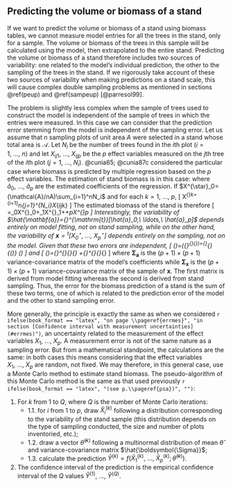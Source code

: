 

## Predicting the volume or biomass of a stand


If we want to predict the volume or biomass of a stand using biomass tables, we cannot measure model entries for all the trees in the stand, only for a sample. The volume or biomass of the trees in this sample will be calculated using the model, then extrapolated to the entire stand. Predicting the volume or biomass of a stand therefore includes two sources of variability: one related to the model's individual prediction, the other to the sampling of the trees in the stand. If we rigorously take account of these two sources of variability when making predictions on a stand scale, this will cause complex double sampling problems as mentioned in sections \@ref(peup) and \@ref(sampeup) [@parresol99].

The problem is slightly less complex when the sample of trees used to construct the model is independent of the sample of trees in which the entries were measured. In this case we can consider that the prediction error stemming from the model is independent of the sampling error. Let us assume that $n$ sampling plots of unit area $A$ were selected in a stand whose total area is $\mathcal{A}$. Let $N_i$ be the number of trees found in the $i$th plot ($i=1,\ \ldots,\ n$) and let $X_{ij1},\ \ldots,\ X_{ijp}$ be the $p$ effect variables measured on the $j$th tree of the $i$th plot ($j=1,\ \ldots,\ N_i$). @cunia65; @cunia87c considered the particular case where biomass is predicted by multiple regression based on the $p$ effect variables. The estimation of stand biomass is in this case:
\begin{eqnarray*}
\hat{B} &=&
\frac{\mathcal{A}}{n}\sum_{i=1}^n\frac{1}{A}\sum_{j=1}^{N_i}
(\hat{a}_0+\hat{a}_1X_{ij1}+\ldots+\hat{a}_pX_{ijp})
\\ &=& \hat{a}_0\Big(\frac{\mathcal{A}}{nA}\sum_{i=1}^nN_i\Big)
+\hat{a}_1\Big(\frac{\mathcal{A}}{nA}\sum_{i=1}^n\sum_{j=1}^{N_i}X_{ij1}\Big)
+\ldots+\hat{a}_p\Big(\frac{\mathcal{A}}{nA}\sum_{i=1}^n\sum_{j=1}^{N_i}X_{ijp}\Big)
\end{eqnarray*}
where $\hat{a}_0,\ \ldots,\ \hat{a}_p$ are the estimated coefficients of the regression. If $X^{\star}_0=(\mathcal{A}/nA)\sum_{i=1}^nN_i$ and for each $k=1,\ \ldots,\ p$,
\[
X^{\star}_k=\frac{\mathcal{A}}{nA}\sum_{i=1}^n\sum_{j=1}^{N_i}X_{ijk}
\]
The estimated biomass of the stand is therefore
\[
\hat{B}=\hat{a}_0X^{\star}_0+\hat{a}_1X^{\star}_1+\ldots+\hat{a}_pX^{\star}_p
\]
Interestingly, the variability of $\hat{\mathbf{a}}={}^{\mathrm{t}}[\hat{a}_0,\ \ldots,\ \hat{a}_p]$ depends entirely on model fitting, not on stand sampling, while on the other hand, the variability of  $\mathbf{x}={}^{\mathrm{t}}[X^{\star}_0,\ \ldots,\ X^{\star}_p]$ depends entirely on the sampling, not on the model. Given that these two errors are independent,
\[
\mathrm{E}(\hat{B})=\mathrm{E}({}^{\mathrm{t}}{\hat{\mathbf{a}}}\mathbf{x})={}^{\mathrm{t}}{\mathrm{E}(\hat{\mathbf{a}})}\ \mathrm{E}(\mathbf{x})
\]
and
\[
\mathrm{Var}(\hat{B})={}^{\mathrm{t}}{\mathbf{a}}\boldsymbol{\Sigma}_{\mathbf{x}}
\mathbf{a}+{}^{\mathrm{t}}{\mathbf{x}}\boldsymbol{\Sigma}_{\mathbf{a}}\mathbf{x}
\]
where $\boldsymbol{\Sigma}_{\mathbf{a}}$ is the $(p+1)\times(p+1)$ variance-covariance matrix of the model's coefficients while $\boldsymbol{\Sigma}_{\mathbf{x}}$ is the $(p+1)\times(p+1)$ variance-covariance matrix of the sample of $\mathbf{x}$. The first matrix is derived from model fitting whereas the second is derived from stand sampling. Thus, the error for the biomass prediction of a stand is the sum of these two terms, one of which is related to the prediction error of the model and the other to stand sampling error.

More generally, the principle is exactly the same as when we considered `r ifelse(book_format == "latex", "on page \\pageref{errmes}", "in section [Confidence interval with measurement uncertainties](#errmes)")`, an uncertainty related to the measurement of the effect variables $X_1,\ \ldots,\ X_p$. A measurement error is not of the same nature as a sampling error. But from a mathematical standpoint, the calculations are the same: in both cases this means considering that the effect variables $X_1,\ \ldots,\ X_p$ are random, not fixed. We may therefore, in this general case, use a Monte Carlo method to estimate stand biomass. The pseudo-algorithm of this Monte Carlo method is the same as that used previously `r ifelse(book_format == "latex", "(see p.\\pageref{psa})", "")`:

1. For $k$ from $1$ to $Q$, where $Q$ is the number of Monte Carlo iterations:
    + 1.1. for $i$ from 1 to $p$, draw $\hat{X}_i^{(k)}$ following a distribution corresponding to the variability of the stand sample (this distribution depends on the type of sampling conducted, the size and number of plots inventoried, etc.);
    + 1.2. draw a vector $\hat{\theta}^{(k)}$ following a multinormal distribution of mean $\hat{\theta}$ and variance-covariance matrix $\hat{\boldsymbol{\Sigma}}$;
    + 1.3. calculate the prediction $\hat{Y}^{(k)}=f(\hat{X}_1^{(k)},\ \ldots,\ \hat{X}_p^{(k)};\hat{\theta}^{(k)})$.
    
2. The confidence interval of the prediction is the empirical confidence interval of the $Q$ values $\hat{Y}^{(1)}$, $\ldots$, $\hat{Y}^{(Q)}$.


